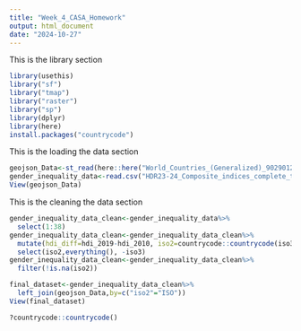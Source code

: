 ```yaml
---
title: "Week_4_CASA_Homework"
output: html_document
date: "2024-10-27"
---
```

This is the library section
```r
library(usethis)
library("sf")
library("tmap")
library("raster")
library("sp")
library(dplyr)
library(here)
install.packages("countrycode")
```

This is the loading the data section

```r
geojson_Data<-st_read(here::here("World_Countries_(Generalized)_9029012925078512962.geojson"))
gender_inequality_data<-read.csv("HDR23-24_Composite_indices_complete_time_series.csv")
View(geojson_Data)
```
This is the cleaning the data section
```r
gender_inequality_data_clean<-gender_inequality_data%>%
  select(1:38)
gender_inequality_data_clean<-gender_inequality_data_clean%>%
  mutate(hdi_diff=hdi_2019-hdi_2010, iso2=countrycode::countrycode(iso3, origin = 'iso3c', destination = 'iso2c'))%>%
  select(iso2,everything(), -iso3)
gender_inequality_data_clean<-gender_inequality_data_clean%>%
  filter(!is.na(iso2))

```


```r
final_dataset<-gender_inequality_data_clean%>%
  left_join(geojson_Data,by=c("iso2"="ISO"))
View(final_dataset)
```


```r
?countrycode::countrycode()
```

